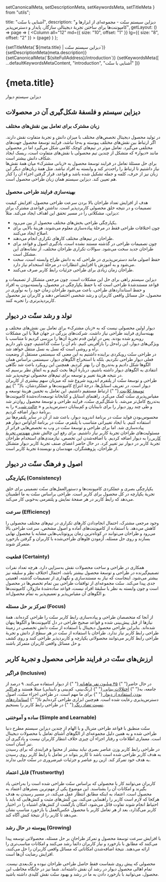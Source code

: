   setCanonicalMeta,
  setDescriptionMeta,
  setKeywordsMeta,
  setTitleMeta
} from "utils";

  title: "آشنایی با سنّت",
  description:
    "دیزاین سیستم سنّت - مجموعه‌ای از ابزارها و کامپوننت‌ها برای ساختن تجربهٔ دیجیتالی سازگار، پایدار و دسترس‌پذیر",
  getLayout: () => page =>
    (
      <Row>
        <Column
          all="12"
          md={{ size: "10", offset: "1" }}
          lg={{ size: "8", offset: "2" }}
        >
          {page}
        </Column>
      </Row>
    )
};

<Head>
  {setTitleMeta(`${meta.title} | دیزاین سیستم سنّت`)}
  {setDescriptionMeta(meta.description)}
  {setCanonicalMeta(`${siteFullAddress}/introduction`)}
  {setKeywordsMeta([
    ...defaultKeywordsMetaContent,
    "introduction",
    "آشنایی با سنّت"
  ])}
</Head>

<div data-imagery data-topFluid>
  <Image
    illustration
    imageProps={{
      src: "/static/media/introduction-illustration.svg",
      alt: "Sonnat Introduction Illustration",
      unoptimized: true,
      width: 763,
      height: 430
    }}
  />
</div>

<h1>
  <span>{meta.title}</span>
  <AnchorButton anchorId="معرفی" />
</h1>

<p data-subtitle>دیزاین سیستمِ دیوار</p>

<h2>
  <span>دیزاین ‌سیستم و فلسفهٔ شکل‌گیری آن در محصولات</span>
  <AnchorButton anchorId="دیزاین ‌سیستم و فلسفهٔ شکل‌گیری آن در محصولات" />
</h2>

<h3>
  <span>زبان مشترک برای تعامل بین نقش‌های مختلف</span>
  <AnchorButton anchorId="زبان مشترک برای تعامل بین نقش‌های مختلف" />
</h3>

<p>
  ​در تولید محصول دیجیتال تخصص‌های مختلف با میزان دانش و تجربهٔ متفاوت نقش
  دارند. اگر ارتباط بین نقش‌های مختلف پیوسته و به‌جا نباشد، فرایند توسعهٔ محصول
  جهت‌های مختلفی می‌گیرد. تعامل موثر در تیم‌های کوچک کلامی شکل می‌گیرد اما در
  محصولی مانند «دیوار» که متشکل از چندین تیم محصولی با نقش‌های متفاوت است، ریسک
  ایجاد شکاف دانش بیشتر است.​
  <br />
  برای حل مسئلهٔ تعامل در فرایند توسعهٔ محصول به «زبانی مشترک» میان همهٔ نقش‌ها
  نیاز داشتیم تا ارتباط را راحت‌تر کند و وابسته به افراد نباشد. مثل همهٔ
  زبان‌های دیگر این زبان نیز از حرف، کلمه و جمله تشکیل شده باشد و قواعد، قرار
  گرفتن اجزاء آن را کنار هم تعیین کند. دیزاین سیستم همان زبان طراحی محصول است.
</p>

<h3>
  <span>بهینه‌سازی فرایند طراحی محصول</span>
  <AnchorButton anchorId="بهینه‌سازی فرایند طراحی محصول" />
</h3>

<p>
  هدف از افزایش تعداد طراحان بالا بردن سرعت طراحی محصول، افزایش کیفیت تصمیمات و
  در نتیجه خلق محصولی کاربرد‌پذیر است. نداشتن قواعدی مشترک برای دیزاین، مشکلاتی
  را در مسیر تحقق این اهداف ایجاد می‌کند. مثلاً:
</p>

<ul>
  <li>یکپارچگی طراحی بخش‌های مختلف محصول از بین می‌رود.</li>
  <li>
    چون اختلافات طراحی فقط در مرحلهٔ پیاده‌سازی معلوم می‌شوند، هزینهٔ بالایی
    برای اصلاح ایجاد می‌کنند.
  </li>
  <li>طراحان در تیم‌های مختلف کارهای تکراری انجام می‌دهند.</li>
  <li>
    چون تصمیمات طراحی در گذشته مستند نشده است، یادگیری اصول و قواعد برای طراحان
    جدید سخت می‌شود. سوالات تکراری طراحان مختلف، از نشانه‌های این مشکل است.
  </li>
  <li>
    حفظ اصولی مانند دسترس‌پذیری در طراحی که به دانش طراح وابسته است، سخت می‌‌شود
    و به آموزش یا افزایش انتظارات در مرحلهٔ استخدام نیاز دارد.
  </li>
  <li>طراحان زمان زیادی برای طراحی جزئیات رابط کاربر صرف می‌کنند.</li>
</ul>

<p>
  دیزاین ‌سیستم راهی برای حل این مشکلات است. چون مرجعی متشکل از تصمیمات و قواعد
  مستند‌شدهٔ طراحی است که با حفظ یکپارچگی در محصول، وابسته‌نبودن به افراد و حفظ
  استانداردهای طراحی، باعث می‌شود طراحان زمان خود را به نوآوری در محصول، حل
  مسائل واقعی کاربران و رشد شخصی اختصاص دهند و کاربران نیز محصول کاربردپذیرتری
  را تجربه‌ کنند.
</p>

<h2>
  <span>تولد و رشد سنّت در دیوار</span>
  <AnchorButton anchorId="تولد و رشد سنّت در دیوار" />
</h2>

<p>
  دیوار اولین محصولی نیست که به «زبان مشترک» برای تعامل بین نقش‌های مختلف و
  بهینه‌سازی فرایند طراحی نیاز داشت. شرکت‌های بزرگی در جهان قبلاً با این مشکلات
  روبه‌رو شده بودند. پس در اولین قدم تجربهٔ آن‌ها را بررسی کردیم تا متناسب با
  ویژگی‌های دیوار، این راه‌حل را بازآفرینی کنیم. نام آن را سنّت گذاشتیم، چون
  باور داریم راه و روشی است که نسل به نسل منتقل خواهد شد.​​
  <br />
  در طراحی سنّت رویکردی براینده داشتیم به این معنی که سیستمی مستقل از وضعیت فعلی
  دیوار طراحی نکردیم. بلکه با استخراج الگوهای دیوار، سیستمی براساس همان الگوها
  شکل دادیم و به‌تدریج آن را بهتر کردیم. همچنین این رویکرد باعث شد نگاهی انتقادی
  به الگوهای دیوار داشته باشیم، دربارهٔ آن‌ها بحث کنیم و به اتفاق نظر برسیم که
  در نتیجه هزینهٔ تغییر و توسعه برای تیم‌های محصولی توجیه‌پذیر شد.​​
  <br />
  طراحی و توسعهٔ سنّت از پلتفرم‌‌ اندروید شروع شد که میزبان سهم بیشتری از
  کاربران دیوار است. در تعریف استایل‌ها، درجهٔ انتزاع کامپوننت‌ها و عملکردشان،
  با{" "}
  <a
    target="_blank"
    rel="noopener noreferrer"
    href="https://www.linkedin.com/posts/divarofficial_%D9%85%D8%B9%D8%B1%D9%81%DB%8C-%D8%B2%D8%A8%D8%A7%D9%86-%D8%B3%D9%86%D8%AA-%D8%AF%D8%B1-%D8%AF%DB%8C%D9%88%D8%A7%D8%B1-activity-6715676827857235968-Quxp/"
    title="تیم توسعهٔ کلاینت"
  >
    تیم توسعهٔ کلاینت
  </a>{" "}
  ارتباط مستقیم داشتیم. این تعامل به تخمین هزینهٔ توسعه و مقیاس‌پذیری سنّت کمک
  می‌کرد. راهنمای استایل و کتابخانه‌‌ٔ توسعه‌داده‌شدهٔ کامپوننت‌ها به‌تدریج
  کامل‌تر می‌شد. با شکل‌گیری سنّت، فرایند طراحی و توسعهٔ محصول روان‌تر شد و طی
  چند روز دیوار را برای نابینایان و کم‌بینایان دسترس‌پذیر و «
  <a
    target="_blank"
    rel="noopener noreferrer"
    href="https://tech.cafebazaar.ir/%D8%B7%D8%B1%D8%A7%D8%AD%DB%8C-%D8%AF%DB%8C%D9%88%D8%A7%D8%B1-%D8%A8%D8%B1%D8%A7%DB%8C-%D9%87%D9%85%D9%87-axerqsexucom"
    title="حالت شب"
  >
    حالت شب
  </a>
  » را به برنامهٔ دیوار اضافه کردیم.
  <br />
  محسوس‌بودن فواید سنّت در برنامهٔ اندروید دیوار، باعث شد از آن در سایر پلتفرم‌ها
  نیز استفاده کنیم. با ایجاد تغییراتی متناسب با پلتفرم، سنّت در برنامهٔ آی‌او‌اس
  دیوار هم پیاده‌سازی شد. اما برای طراحی و توسعهٔ سنّت در وب به تخصص‌هایی فراتر از
  مسئولیت‌های طراحان تجربهٔ کاربر نیاز داشتیم. برای رفع این چالش نقش <a
    target="_blank"
    rel="noopener noreferrer"
    href="https://careers.divar.ir/positions#department=Design%20and%20UX"
    title="مهندس تجربهٔ کاربر"
  >
    مهندس تجربهٔ کاربر
  </a> را به دیوار اضافه کردیم. با اضافه‌شدن این تخصص، نیازمندی‌های استخدام طراحان
  تجربهٔ کاربر در دیوار نیز تغییر کرد. در حال حاضر اعضای صنف تجربهٔ کاربر دیوار متشکل
  از طراحان، پژوهشگران، مهندسان و نویسندهٔ تجربهٔ کاربر است.
  <br />
</p>

<h2>
  <span>اصول و فرهنگ سنّت در دیوار</span>
  <AnchorButton anchorId="اصول و فرهنگ سنّت در دیوار" />
</h2>

<h3>
  <span>یکپارچگی (Consistency)</span>
  <AnchorButton anchorId="یکپارچگی (Consistency)" />
</h3>

<p>
  یکپارچگی بصری و عملکردی کامپوننت‌ها و دستورالعمل‌های سنّت تضمینی برای خلق
  تجربهٔ یکپارچه در کل محصول برای کاربر است. طراحی براساس سنّت به ما اطمینان
  می‌دهد که رابط کاربر در هر صفحهٔ نمایش و پلتفرمی به‌خوبی کار می‌کند.
</p>

<h3>
  <span>سرعت (Efficiency)</span>
  <AnchorButton anchorId="سرعت (Efficiency)" />
</h3>

<p>
  وجود مرجعی مشترک، احتمال انجام‌دادن کارهای تکراری در تیم‌های مختلف محصولی را
  کاهش می‌دهد. با استفاده از کامپوننت‌های آماده و اصول مشخص، سرعت طراحی بالا
  می‌رود و طراحان می‌توانند در کوتاه‌ترین زمان پروتوتایپ‌هایی مشابه با محصول
  نهایی بسازند و روی حل مسئله، آزمودن فلوهای طراحی‌شده با کاربران و گرفتن
  بازخورد متمرکز شوند.​
</p>

<h3>
  <span>قطعیت (Certainty)</span>
  <AnchorButton anchorId="قطعیت (Certainty)" />
</h3>

<p>
  همکاری در طراحی و ساخت محصولات نقش به‌سزایی دارد. هرچه تعداد نفرات
  تصمیم‌گیرنده در طراحی و توسعهٔ محصول بیشتر باشد، احتمال اختلاف نظر و سلیقه نیز
  بیشتر می‌شود. اینجاست که نیاز به مستندسازی و نگهداری از تصمیمات گذشته، اهمیتی
  جدی پیدا می‌کند. سنّت مجموعه‌ای از توافقات طراحی بین تمام تخصص‌ها در محصول است
  و چون وابسته به نظر یا سلیقهٔ افراد نیست، قواعد ساده‌شدهٔ ماژولار، کامپوننت‌ها
  و الگوهای آن مقیاس‌پذیر و تعمیم‌پذیر به تمام محصول‌اند.​​
</p>

<h3>
  <span>تمرکز بر حل مسئله (Focus)</span>
  <AnchorButton anchorId="تمرکز بر حل مسئله (Focus)" />
</h3>

<p>
  از آنجا که متخصصان طراحی و پیاده‌سازی رابط کاربر سنّت را طراحی کرده‌اند، همهٔ
  نیازها از قبل پیش‌بینی شده و قواعد صحیح طراحی در دل کامپوننت‌ها و الگوها پنهان
  شده‌اند. بنابراین طراحی‌ محصول دیجیتال با استفاده از سنّت دانش تخصصی در زمینهٔ
  طراحی رابط کاربر نیاز ندارد. طراحان با استفاده از سنّت در هر سطح از دانش و
  تجربهٔ طراحی رابط کاربر می‌توانند محصولاتی یکپارچه و کاربردپذیر طراحی کنند و
  روی کشف و حل مسائل واقعی کاربران متمرکز باشند.​​​
</p>

<h2>
  <span>ارزش‌های سنّت در فرایند طراحی محصول و تجربهٔ کاربر</span>
  <AnchorButton anchorId="ارزش‌های سنّت در فرایند طراحی محصول و تجربهٔ کاربر" />
</h2>

<h3>
  <span>فراگیر (Inclusive)</span>
  <AnchorButton anchorId="فراگیر (Inclusive)" />
</h3>

<p>
  در حال حاضر{" "}
  <a
    target="_blank"
    rel="noopener noreferrer"
    href="https://divar.ir/blog/%da%af%d8%b2%d8%a7%d8%b1%d8%b4-%d8%b3%d8%a7%d9%84-%db%b9%db%b8-%d8%af%db%8c%d9%88%d8%a7%d8%b1/"
    title="۳۵ میلیون نفر ماهیانه"
  >
    ۳۵ میلیون نفر ماهیانه
  </a>{" "}
  از دیوار استفاده می‌کنند. ۹ درصد از جامعه، به{" "}
  <a
    target="_blank"
    rel="noopener noreferrer"
    href="https://fa.wikipedia.org/wiki/%DA%A9%D9%88%D8%B1%D8%B1%D9%86%DA%AF%DB%8C"
    title="اختلالات بینایی"
  >
    اختلالات بینایی
  </a>{" "}
  (رنگ‌بینی، کم‌بینی و نابینایی) مبتلا هستند و
  <a
    target="_blank"
    rel="noopener noreferrer"
    href="https://twitter.com/hessamarmandeh/status/1155160878368641024"
    title="فراگیر بودن استفاده از دیوار"
  >
    فراگیر بودن استفاده از دیوار
  </a>{" "}
  برای ما مهم است. در طراحی اجزاء سنّت، اصول دسترس‌پذیری رعایت شده است. هم‌چنین
  ابزاری طراحی کرده‌ایم تا{" "}
  <a
    target="_blank"
    rel="noopener noreferrer"
    href="https://sonnat-tools.github.io/contrastratio/"
    title="استاندارد‌های نسبت تضاد رنگ"
  >
    استاندارد‌های نسبت تضاد رنگ
  </a>{" "}
  در طراحی رابط کاربر را بسنجیم.​​​
</p>

<h3>
  <span>ساده و آموختنی‌ (Simple and Learnable)</span>
  <AnchorButton anchorId="ساده و آموختنی‌ (Simple and Learnable)" />
</h3>

<p>
  ​سنّت منطبق با قواعد طراحی متریال و با الهام از چندین دیزاین‌ سیستم مطرح دنیا
  طراحی شده و به همین دلیل مجموعه‌ای از الگوهای آشنای تعامل با محصولات دیجیتال
  است. معماری اطلاعات و رفتار اجزاء آن چیزی خلاف انتظار کاربران نیست و یادگیری
  آن نیز آسان است.
  <br />
  در طراحی رابط کاربر وزن عناصر بصری نباید بیشتر از محتوا و فرایندی که برای
  رسیدن به هدف کاربر طراحی شده است باشد تا کاربر بتواند در تعامل با رابط کاربر
  روی رسیدن به هدف خود تمرکز کند. ازین رو عناصر و جزئیات غیرضروری در سنّت جایی
  ندارند.​
</p>

<h3>
  <span>قابل اعتماد (Trustworthy)</span>
  <AnchorButton anchorId="قابل اعتماد (Trustworthy)" />
</h3>

<p>
  کاربران می‌توانند کار با محصولی که براساس سنّت طراحی شده است را به‌راحتی یاد
  بگیرند و امکانات آن را بشناسند. این موضوع یکی از مهم‌ترین بسترهای اعتماد به
  محصول است. اعتماد به اینکه مطابق انتظار عمل می‌کند، در مسیر رسیدن به هدف هرکجا
  که لازم است کاربر را راهنمایی می‌کند، بین کُنش‌های مثبت و کنش‌‌هایی که باید با
  احتیاط انجام شوند تفاوت قائل می‌شود، امکان بازگشت از کنش‌های اشتباه را در
  اختیار کاربر می‌گذارد، بعد از هر تعامل کاربر با محصول عکس‌العمل یا بازخورد
  مناسب نشان می‌دهد تا کاربر را از نتیجهٔ کنش آگاه‌ کند.​
</p>

<h3>
  <span>پیوسته در حال رشد (Growing)</span>
  <AnchorButton anchorId="پیوسته در حال رشد (Growing)" />
</h3>

<p>
  ​با افزایش سرعت توسعهٔ محصول و تمرکز طراحان بر حل مسئله، محصولاتی توسعه پیدا
  می‌کنند که مطابق با بازخورد و نیاز کاربران دائماً رشد می‌کنند و امکانات
  مناسب‌تری را ارائه می‌دهند. نتیجهٔ اضافه‌شدن امکاناتی که مسائل واقعی کاربران
  را حل می‌کنند، افزایش رضایت آن‌ها است.​
</p>

<Divider dotted />

<p>
  ​محصولی که پیش روی شماست فقط حاصل طراحی طراحان نبوده و تک‌بعدی نیست. تمام
  اهالی محصول دیوار در رشد آن نقش داشته‌اند. شما نیز در جایگاه مخاطب این محصول،
  می‌توانید با بازخورد دادن به ما در رشد و بهبود سنّت نقش کلیدی داشته باشید.
</p>
